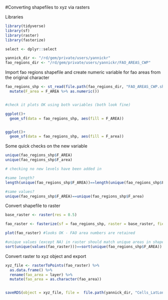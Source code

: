 #Converting shapefiles to xyz via rasters

Libraries
```r
library(tidyverse)
library(sf)
library(raster)
library(fasterize)

select <- dplyr::select

yannick_dir <- "/rd/gem/private/users/yannickr"
fao_regions_dir <- "/rd/gem/private/users/yannickr/FAO_AREAS_CWP"
```

Import fao regions shapefile and create numeric variable for fao areas from the original character
```r

fao_regions_shp <- st_read(file.path(fao_regions_dir, "FAO_AREAS_CWP.shp")) %>% 
  mutate(F_area = F_AREA %>% as.numeric())


#check it plots OK using both variables (both look fine)

ggplot()+
  geom_sf(data = fao_regions_shp, aes(fill = F_AREA))


ggplot()+
  geom_sf(data = fao_regions_shp, aes(fill = F_area))

```

Some quick checks on the new variable
```r
unique(fao_regions_shp$F_AREA)
unique(fao_regions_shp$F_area)

# checking no new levels have been added in 

#same length?
length(unique(fao_regions_shp$F_AREA))==length(unique(fao_regions_shp$F_area))

#same values?
unique(fao_regions_shp$F_AREA)==unique(fao_regions_shp$F_area)
```

Convert shapefile to raster
```r

base_raster <- raster(res = 0.5)

fao_raster <- fasterize(sf = fao_regions_shp, raster = base_raster, field = "F_area", fun = "first")

plot(fao_raster) #looks OK - FAO area numbers are retained

#unique values (except NA) in raster should match unique areas in shapefile  
sort(unique(values(fao_raster)))==sort(unique(fao_regions_shp$F_AREA))

```

Convert raster to xyz object and export
```r

xyz_file <- rasterToPoints(fao_raster) %>% 
  as.data.frame() %>% 
  rename(fao_area = layer) %>% 
  mutate(fao_area = as.character(fao_area))


saveRDS(object = xyz_file, file =  file.path(yannick_dir, "Cells_LatLon_FAO_regions.rds"))

```

